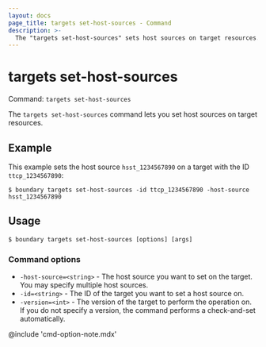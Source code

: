 ```yaml
---
layout: docs
page_title: targets set-host-sources - Command
description: >-
  The "targets set-host-sources" sets host sources on target resources.
---
```


# targets set-host-sources

Command: `targets set-host-sources`

The `targets set-host-sources` command lets you set host sources on target resources.

## Example

This example sets the host source `hsst_1234567890` on a target with the ID `ttcp_1234567890`:

```shell-session
$ boundary targets set-host-sources -id ttcp_1234567890 -host-source hsst_1234567890
```

## Usage

<CodeBlockConfig hideClipboard>

```shell-session
$ boundary targets set-host-sources [options] [args]
```

</CodeBlockConfig>

### Command options

- `-host-source=<string>` -  The host source you want to set on the target.
You may specify multiple host sources.
- `-id=<string>` - The ID of the target you want to set a host source on.
- `-version=<int>` - The version of the target to perform the operation on.
If you do not specify a version, the command performs a check-and-set automatically.

@include 'cmd-option-note.mdx'